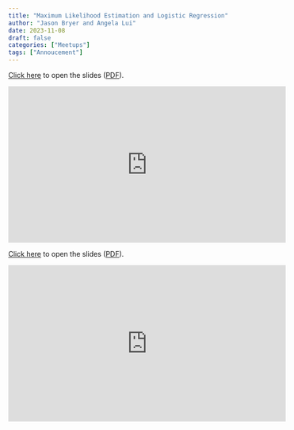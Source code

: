 ```yaml
---
title: "Maximum Likelihood Estimation and Logistic Regression"
author: "Jason Bryer and Angela Lui"
date: 2023-11-08
draft: false
categories: ["Meetups"]
tags: ["Annoucement"]
---
```



[Click here](/slides/09-Logistic_Regression.html#1) to open the slides ([PDF](/slides/09-Logistic_Regression.pdf)).

<iframe width="560" height="315" src="https://www.youtube.com/embed/HaqhiJmHcU4" title="YouTube video player" frameborder="0" allow="accelerometer; autoplay; clipboard-write; encrypted-media; gyroscope; picture-in-picture" allowfullscreen></iframe>

<!--more-->

[Click here](/slides/09-Logistic_Regression.html#1) to open the slides ([PDF](/slides/09-Logistic_Regression.pdf)).

<iframe width="560" height="315" src="https://www.youtube.com/embed/HaqhiJmHcU4" title="YouTube video player" frameborder="0" allow="accelerometer; autoplay; clipboard-write; encrypted-media; gyroscope; picture-in-picture" allowfullscreen></iframe>



